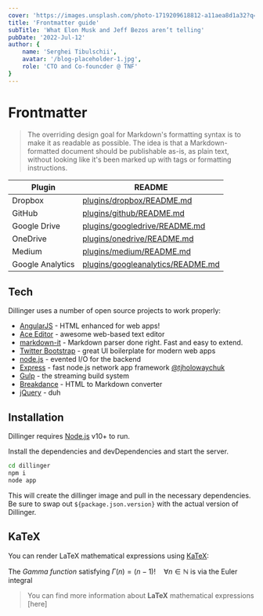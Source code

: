 ```yaml
---
cover: 'https://images.unsplash.com/photo-1719209618812-a11aea8d1a32?q=80&w=2908&auto=format&fit=crop&ixlib=rb-4.0.3&ixid=M3wxMjA3fDB8MHxwaG90by1wYWdlfHx8fGVufDB8fHx8fA%3D%3D'
title: 'Frontmatter guide'
subTitle: 'What Elon Musk and Jeff Bezos aren’t telling'
pubDate: '2022-Jul-12'
author: {
    name: 'Serghei Tibulschii',
    avatar: '/blog-placeholder-1.jpg',
    role: 'CTO and Co-founcder @ TNF'
}
---
```


# Frontmatter

> The overriding design goal for Markdown's
> formatting syntax is to make it as readable
> as possible. The idea is that a
> Markdown-formatted document should be
> publishable as-is, as plain text, without
> looking like it's been marked up with tags
> or formatting instructions.

| Plugin | README |
| ------ | ------ |
| Dropbox | [plugins/dropbox/README.md][PlDb] |
| GitHub | [plugins/github/README.md][PlGh] |
| Google Drive | [plugins/googledrive/README.md][PlGd] |
| OneDrive | [plugins/onedrive/README.md][PlOd] |
| Medium | [plugins/medium/README.md][PlMe] |
| Google Analytics | [plugins/googleanalytics/README.md][PlGa]

## Tech

Dillinger uses a number of open source projects to work properly:

- [AngularJS] - HTML enhanced for web apps!
- [Ace Editor] - awesome web-based text editor
- [markdown-it] - Markdown parser done right. Fast and easy to extend.
- [Twitter Bootstrap] - great UI boilerplate for modern web apps
- [node.js] - evented I/O for the backend
- [Express] - fast node.js network app framework [@tjholowaychuk]
- [Gulp] - the streaming build system
- [Breakdance](https://breakdance.github.io/breakdance/) - HTML
to Markdown converter
- [jQuery] - duh

## Installation

Dillinger requires [Node.js](https://nodejs.org/) v10+ to run.

Install the dependencies and devDependencies and start the server.

```sh
cd dillinger
npm i
node app
```

This will create the dillinger image and pull in the necessary dependencies.
Be sure to swap out `${package.json.version}` with the actual
version of Dillinger.


## KaTeX

You can render LaTeX mathematical expressions using [KaTeX](https://khan.github.io/KaTeX/):

The *Gamma function* satisfying $\Gamma(n) = (n-1)!\quad\forall n\in\mathbb N$ is via the Euler integral

> You can find more information about **LaTeX** mathematical expressions [here]

[dill]: <https://github.com/joemccann/dillinger>
[git-repo-url]: <https://github.com/joemccann/dillinger.git>
[john gruber]: <http://daringfireball.net>
[df1]: <http://daringfireball.net/projects/markdown/>
[markdown-it]: <https://github.com/markdown-it/markdown-it>
[Ace Editor]: <http://ace.ajax.org>
[node.js]: <http://nodejs.org>
[Twitter Bootstrap]: <http://twitter.github.com/bootstrap/>
[jQuery]: <http://jquery.com>
[@tjholowaychuk]: <http://twitter.com/tjholowaychuk>
[express]: <http://expressjs.com>
[AngularJS]: <http://angularjs.org>
[Gulp]: <http://gulpjs.com>

[PlDb]: <https://github.com/joemccann/dillinger/tree/master/plugins/dropbox/README.md>
[PlGh]: <https://github.com/joemccann/dillinger/tree/master/plugins/github/README.md>
[PlGd]: <https://github.com/joemccann/dillinger/tree/master/plugins/googledrive/README.md>
[PlOd]: <https://github.com/joemccann/dillinger/tree/master/plugins/onedrive/README.md>
[PlMe]: <https://github.com/joemccann/dillinger/tree/master/plugins/medium/README.md>
[PlGa]: <https://github.com/RahulHP/dillinger/blob/master/plugins/googleanalytics/README.md>



